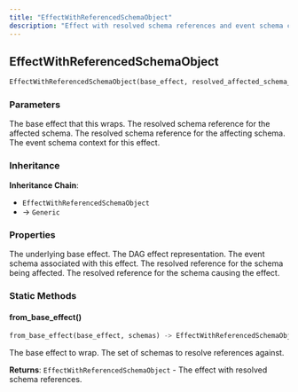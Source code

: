 ```yaml
---
title: "EffectWithReferencedSchemaObject"
description: "Effect with resolved schema references and event schema context"
---
```


## EffectWithReferencedSchemaObject

```python
EffectWithReferencedSchemaObject(base_effect, resolved_affected_schema_reference, resolved_affecting_schema_reference, event_schema)
```

### Parameters

<ParamField path="base_effect" type="Effect[AggregationInputT, EmbeddingInputT]" required>
The base effect that this wraps.
</ParamField>

<ParamField path="resolved_affected_schema_reference" type="ResolvedSchemaReference" required>
The resolved schema reference for the affected schema.
</ParamField>

<ParamField path="resolved_affecting_schema_reference" type="ResolvedSchemaReference" required>
The resolved schema reference for the affecting schema.
</ParamField>

<ParamField path="event_schema" type="EventSchemaObject" required>
The event schema context for this effect.
</ParamField>

### Inheritance

**Inheritance Chain**: 
- `EffectWithReferencedSchemaObject` 
- → `Generic`

### Properties

<ParamField path="base_effect" type="Effect[AggregationInputT, EmbeddingInputT]">
The underlying base effect.
</ParamField>

<ParamField path="dag_effect" type="DagEffect">
The DAG effect representation.
</ParamField>

<ParamField path="event_schema" type="EventSchemaObject">
The event schema associated with this effect.
</ParamField>

<ParamField path="resolved_affected_schema_reference" type="ResolvedSchemaReference">
The resolved reference for the schema being affected.
</ParamField>

<ParamField path="resolved_affecting_schema_reference" type="ResolvedSchemaReference">
The resolved reference for the schema causing the effect.
</ParamField>

### Static Methods

#### from_base_effect()

```python
from_base_effect(base_effect, schemas) -> EffectWithReferencedSchemaObject
```

<ParamField path="base_effect" type="Effect" required>
The base effect to wrap.
</ParamField>

<ParamField path="schemas" type="set[SchemaObject]" required>
The set of schemas to resolve references against.
</ParamField>

**Returns**: `EffectWithReferencedSchemaObject` - The effect with resolved schema references.